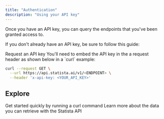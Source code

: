 ```yaml
---
title: "Authentication"
description: "Using your API key"
---
```


Once you have an API key, you can query the endpoints that you've been granted access to.

If you don't already have an API key, be sure to follow this guide:

<CardGroup cols={2}>
  <Card title="Don't have an API key?" icon="key" href="request-api-key">
    Request an API key
  </Card>

</CardGroup>
You'll need to embed the API key in the a request header as shown below in a `curl` example:

```.sh
curl --request GET \
  --url https://api.statista.ai/v1/<ENDPOINT> \
  --header 'x-api-key: <YOUR_API_KEY>'
```

## Explore

<CardGroup cols={2}>
  <Card
    title="Playground"
    icon="rocket"
    href="/api-reference/discovery-starter/get-statistics"
  >
    Get started quickly by running a curl command
  </Card>
  <Card
    title="Explore API Reference"
    icon="code"
    href="/api-reference/introduction"
  >
    Learn more about the data you can retrieve with the Statista API
  </Card>
</CardGroup>
